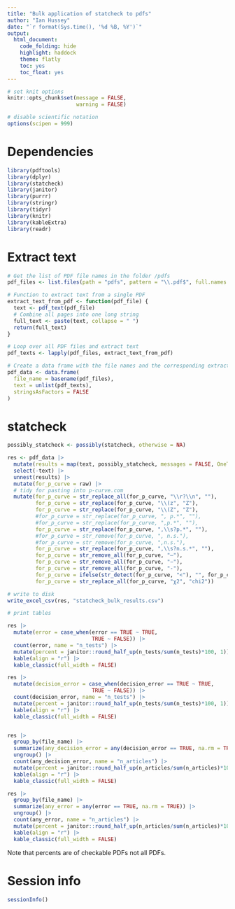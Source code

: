 ```yaml
---
title: "Bulk application of statcheck to pdfs"
author: "Ian Hussey"
date: "`r format(Sys.time(), '%d %B, %Y')`"
output:
  html_document:
    code_folding: hide
    highlight: haddock
    theme: flatly
    toc: yes
    toc_float: yes
---
```


```r

# set knit options
knitr::opts_chunk$set(message = FALSE,
                      warning = FALSE)

# disable scientific notation
options(scipen = 999) 

```

# Dependencies

```r

library(pdftools)
library(dplyr)
library(statcheck)
library(janitor)
library(purrr)
library(stringr)
library(tidyr)
library(knitr)
library(kableExtra)
library(readr)

```

# Extract text

```r

# Get the list of PDF file names in the folder /pdfs
pdf_files <- list.files(path = "pdfs", pattern = "\\.pdf$", full.names = TRUE)

# Function to extract text from a single PDF
extract_text_from_pdf <- function(pdf_file) {
  text <- pdf_text(pdf_file)
  # Combine all pages into one long string
  full_text <- paste(text, collapse = " ")
  return(full_text)
}

# Loop over all PDF files and extract text
pdf_texts <- lapply(pdf_files, extract_text_from_pdf)

# Create a data frame with the file names and the corresponding extracted text
pdf_data <- data.frame(
  file_name = basename(pdf_files),
  text = unlist(pdf_texts),
  stringsAsFactors = FALSE
)

```

# statcheck

```r

possibly_statcheck <- possibly(statcheck, otherwise = NA)

res <- pdf_data |>
  mutate(results = map(text, possibly_statcheck, messages = FALSE, OneTailedTxt = TRUE)) |>
  select(-text) |>
  unnest(results) |>
  mutate(for_p_curve = raw) |>
  # tidy for pasting into p-curve.com
  mutate(for_p_curve = str_replace_all(for_p_curve, "\\r?\\n", ""),
         for_p_curve = str_replace(for_p_curve, "\\(z", "Z"),
         for_p_curve = str_replace(for_p_curve, "\\(Z", "Z"),
         #for_p_curve = str_replace(for_p_curve, ", p.*", ""),
         #for_p_curve = str_replace(for_p_curve, ",p.*", ""),
         for_p_curve = str_replace(for_p_curve, ",\\s?p.*", ""),
         #for_p_curve = str_remove(for_p_curve, ", n.s."),
         #for_p_curve = str_remove(for_p_curve, ",n.s."),
         for_p_curve = str_replace(for_p_curve, ",\\s?n.s.*", ""),
         for_p_curve = str_remove_all(for_p_curve, "–"),
         for_p_curve = str_remove_all(for_p_curve, "−"),
         for_p_curve = str_remove_all(for_p_curve, "-"),
         for_p_curve = ifelse(str_detect(for_p_curve, "<"), "", for_p_curve),
         for_p_curve = str_replace_all(for_p_curve, "χ2", "chi2"))

# write to disk
write_excel_csv(res, "statcheck_bulk_results.csv")

# print tables

res |> 
  mutate(error = case_when(error == TRUE ~ TRUE,
                           TRUE ~ FALSE)) |>
  count(error, name = "n_tests") |>
  mutate(percent = janitor::round_half_up(n_tests/sum(n_tests)*100, 1)) |>
  kable(align = "r") |>
  kable_classic(full_width = FALSE)

res |> 
  mutate(decision_error = case_when(decision_error == TRUE ~ TRUE,
                           TRUE ~ FALSE)) |>
  count(decision_error, name = "n_tests") |>
  mutate(percent = janitor::round_half_up(n_tests/sum(n_tests)*100, 1)) |>
  kable(align = "r") |>
  kable_classic(full_width = FALSE)


res |> 
  group_by(file_name) |>
  summarize(any_decision_error = any(decision_error == TRUE, na.rm = TRUE)) |>
  ungroup() |>
  count(any_decision_error, name = "n_articles") |>
  mutate(percent = janitor::round_half_up(n_articles/sum(n_articles)*100, 1)) |>
  kable(align = "r") |>
  kable_classic(full_width = FALSE)

res |> 
  group_by(file_name) |>
  summarize(any_error = any(error == TRUE, na.rm = TRUE)) |>
  ungroup() |>
  count(any_error, name = "n_articles") |>
  mutate(percent = janitor::round_half_up(n_articles/sum(n_articles)*100, 1)) |>
  kable(align = "r") |>
  kable_classic(full_width = FALSE)

```

Note that percents are of checkable PDFs not all PDFs.

# Session info

```r

sessionInfo()

```



